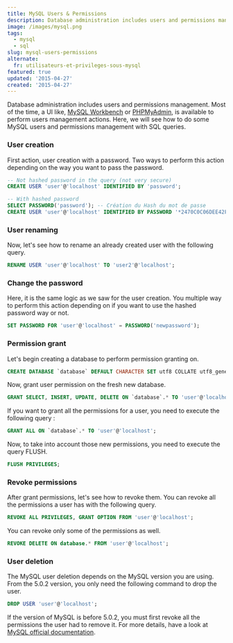 ```yaml
---
title: MySQL Users & Permissions
description: Database administration includes users and permissions management. Most of the time, a UI like, MySQL Workbench or PHPMyAdmin, is available to perform users management actions. Here, we will see how to do some MySQL users and permissions management with SQL queries.
image: /images/mysql.png
tags:
  - mysql
  - sql
slug: mysql-users-permissions
alternate:
  fr: utilisateurs-et-privileges-sous-mysql
featured: true
updated: '2015-04-27'
created: '2015-04-27'
---
```


Database administration includes users and permissions management. Most of the time, a UI like, [MySQL Workbench](https://www.mysql.fr/products/workbench/) or [PHPMyAdmin](https://www.phpmyadmin.net/), is available to perform users management actions. Here, we will see how to do some MySQL users and permissions management with SQL queries.

### User creation

First action, user creation with a password. Two ways to perform this action depending on the way you want to pass the password.

```sql
-- Not hashed password in the query (not very secure)
CREATE USER 'user'@'localhost' IDENTIFIED BY 'password';

-- With hashed password
SELECT PASSWORD('password'); -- Création du Hash du mot de passe
CREATE USER 'user'@'localhost' IDENTIFIED BY PASSWORD '*2470C0C06DEE42FD1618BB9900DFG1E6Y89F4';
```

### User renaming

Now, let's see how to rename an already created user with the following query.

```sql
RENAME USER 'user'@'localhost' TO 'user2'@'localhost';
```

### Change the password

Here, it is the same logic as we saw for the user creation. You multiple way to perform this action depending on if you want to use the hashed password way or not.

```sql
SET PASSWORD FOR 'user'@'localhost' = PASSWORD('newpassword');
```

### Permission grant

Let's begin creating a database to perform permission granting on.

```sql
CREATE DATABASE `database` DEFAULT CHARACTER SET utf8 COLLATE utf8_general_ci;
```

Now, grant user permission on the fresh new database.

```sql
GRANT SELECT, INSERT, UPDATE, DELETE ON `database`.* TO 'user'@'localhost';
```

If you want to grant all the permissions for a user, you need to execute the following query :

```sql
GRANT ALL ON `database`.* TO 'user'@'localhost';
```

Now, to take into account those new permissions, you need to execute the query FLUSH.

```sql
FLUSH PRIVILEGES;
```

### Revoke permissions

After grant permissions, let's see how to revoke them. You can revoke all the permissions a user has with the following query.

```sql
REVOKE ALL PRIVILEGES, GRANT OPTION FROM 'user'@'localhost';
```

You can revoke only some of the permissions as well.

```sql
REVOKE DELETE ON database.* FROM 'user'@'localhost';
```

### User deletion

The MySQL user deletion depends on the MySQL version you are using. From the 5.0.2 version, you only need the following command to drop the user.

```sql
DROP USER 'user'@'localhost';
```

If the version of MySQL is before 5.0.2, you must first revoke all the permissions the user had to remove it. For more details, have a look at [MySQL official documentation](https://dev.mysql.com/doc/refman/5.0/en/drop-user.html).
